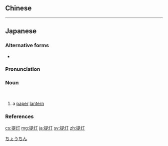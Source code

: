 {{also|提燈}}
==Chinese==
{{zh-see|提燈}}

----

==Japanese==
{{wikipedia|lang=ja}}
{{ja-kanjitab|てい|yomi=o|とう}}
{{ja-kanjitab|ちょう|yomi=o|ちん}}

===Alternative forms===
* {{ja-l|挑灯}}

===Pronunciation===
{{ja-pron|ちょうちん|acc=3|y=to|acc_ref=DJR,NHK,SMK5}}
{{ja-pron|ていとう|acc=h|y=ko|acc_ref=DJR}}

===Noun===
{{ja-noun|ちょうちん|kyu=提燈|hhira=ちやうちん}}<br>{{ja-altread|hira=ていとう}}

# a [[paper]] [[lantern]]

===References===
<references/>

[[Category:ja:Light sources|ちょうちん]]

[[cs:提灯]]
[[mg:提灯]]
[[ja:提灯]]
[[sv:提灯]]
[[zh:提灯]]